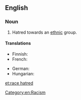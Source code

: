 ==English==

===Noun===
{{en-noun|head=[[race]] [[hatred]]|-}}

# Hatred towards an [[ethnic]] group.

====Translations====
{{trans-top|hatred towards an ethnic group}}
* Finnish: {{t-|fi|rotuviha}}
* French: {{t+|fr|racial}}
{{trans-mid}}
* German: {{t+|de|Rassenhaß|m}}
* Hungarian: {{t-|hu|fajgyűlölet}}
{{trans-bottom}}

[[Category:en:Racism]]

[[et:race hatred]]